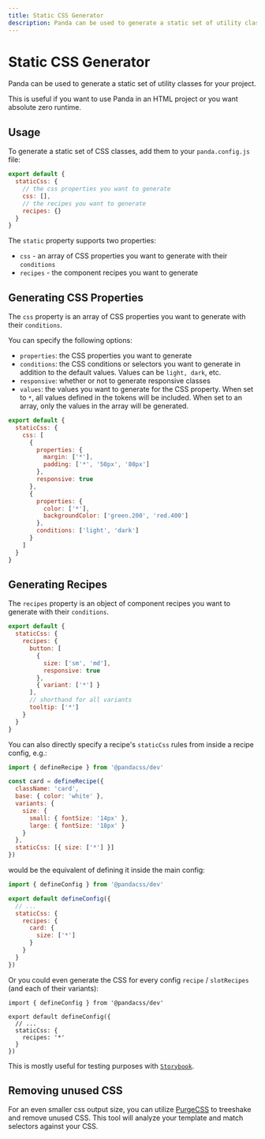 ```yaml
---
title: Static CSS Generator
description: Panda can be used to generate a static set of utility classes for your project.
---
```


# Static CSS Generator

Panda can be used to generate a static set of utility classes for your project.

This is useful if you want to use Panda in an HTML project or you want absolute zero runtime.

## Usage

To generate a static set of CSS classes, add them to your `panda.config.js` file:

```js
export default {
  staticCss: {
    // the css properties you want to generate
    css: [],
    // the recipes you want to generate
    recipes: {}
  }
}
```

The `static` property supports two properties:

- `css` - an array of CSS properties you want to generate with their `conditions`
- `recipes` - the component recipes you want to generate

## Generating CSS Properties

The `css` property is an array of CSS properties you want to generate with their `conditions`.

You can specify the following options:

- `properties`: the CSS properties you want to generate
- `conditions`: the CSS conditions or selectors you want to generate in addition to the default values. Values can be
  `light, dark`, etc.
- `responsive`: whether or not to generate responsive classes
- `values`: the values you want to generate for the CSS property. When set to `*`, all values defined in the tokens will
  be included. When set to an array, only the values in the array will be generated.

```js
export default {
  staticCss: {
    css: [
      {
        properties: {
          margin: ['*'],
          padding: ['*', '50px', '80px']
        },
        responsive: true
      },
      {
        properties: {
          color: ['*'],
          backgroundColor: ['green.200', 'red.400']
        },
        conditions: ['light', 'dark']
      }
    ]
  }
}
```

## Generating Recipes

The `recipes` property is an object of component recipes you want to generate with their `conditions`.

```js
export default {
  staticCss: {
    recipes: {
      button: [
        {
          size: ['sm', 'md'],
          responsive: true
        },
        { variant: ['*'] }
      ],
      // shorthand for all variants
      tooltip: ['*']
    }
  }
}
```

You can also directly specify a recipe's `staticCss` rules from inside a recipe config, e.g.:

```js
import { defineRecipe } from '@pandacss/dev'

const card = defineRecipe({
  className: 'card',
  base: { color: 'white' },
  variants: {
    size: {
      small: { fontSize: '14px' },
      large: { fontSize: '18px' }
    }
  },
  staticCss: [{ size: ['*'] }]
})
```

would be the equivalent of defining it inside the main config:

```js
import { defineConfig } from '@pandacss/dev'

export default defineConfig({
  // ...
  staticCss: {
    recipes: {
      card: {
        size: ['*']
      }
    }
  }
})
```

Or you could even generate the CSS for every config `recipe` / `slotRecipes` (and each of their variants):

```tsx filename="panda.config.ts"
import { defineConfig } from '@pandacss/dev'

export default defineConfig({
  // ...
  staticCss: {
    recipes: '*'
  }
})
```

This is mostly useful for testing purposes with [`Storybook`](/docs/installation/storybook).

## Removing unused CSS

For an even smaller css output size, you can utilize [PurgeCSS](https://purgecss.com/) to treeshake and remove unused
CSS. This tool will analyze your template and match selectors against your CSS.
